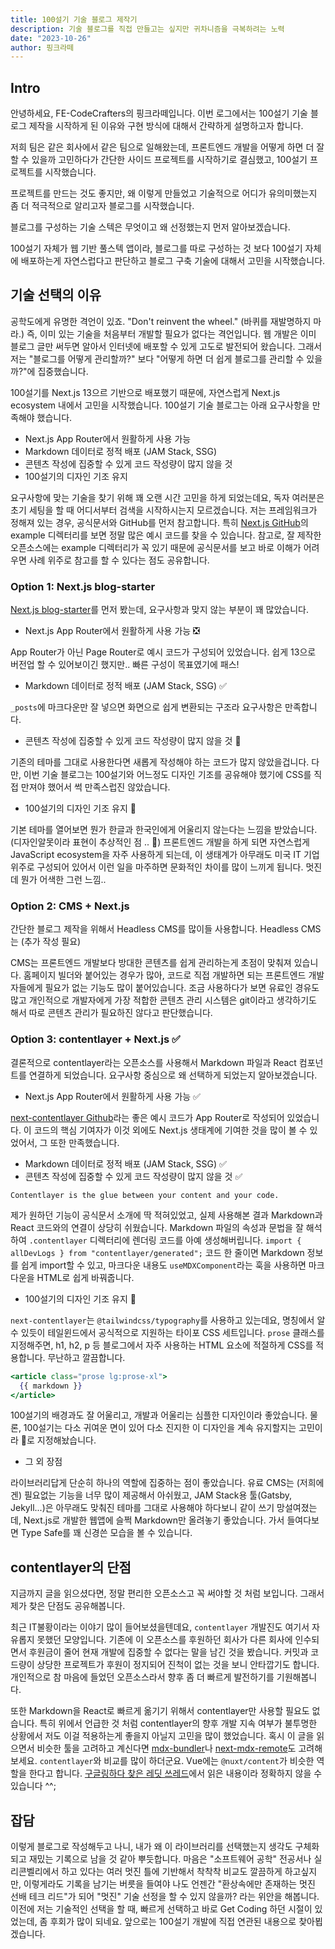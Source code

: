 ```yaml
---
title: 100설기 기술 블로그 제작기
description: 기술 블로그를 직접 만들고는 싶지만 귀차니즘을 극복하려는 노력
date: "2023-10-26"
author: 핑크라떼
---
```


## Intro

안녕하세요, FE-CodeCrafters의 핑크라떼입니다. 이번 로그에서는 100설기 기술 블로그 제작을 시작하게 된 이유와 구현 방식에 대해서 간략하게 설명하고자 합니다.

저희 팀은 같은 회사에서 같은 팀으로 일해왔는데, 프론트엔드 개발을 어떻게 하면 더 잘 할 수 있을까 고민하다가
간단한 사이드 프로젝트를 시작하기로 결심했고, 100설기 프로젝트를 시작했습니다.

프로젝트를 만드는 것도 좋지만, 왜 이렇게 만들었고 기술적으로 어디가 유의미했는지 좀 더 적극적으로 알리고자 블로그를 시작했습니다.

블로그를 구성하는 기술 스텍은 무엇이고 왜 선정했는지 먼저 알아보겠습니다.

100설기 자체가 웹 기반 풀스텍 앱이라, 블로그를 따로 구성하는 것 보다 100설기 자체에 배포하는게
자연스럽다고 판단하고 블로그 구축 기술에 대해서 고민을 시작했습니다.

## 기술 선택의 이유

공학도에게 유명한 격언이 있죠. "Don't reinvent the wheel." (바퀴를 재발명하지 마라.)
즉, 이미 있는 기술을 처음부터 개발할 필요가 없다는 격언입니다.
웹 개발은 이미 블로그 글만 써두면 알아서 인터넷에 배포할 수 있게 고도로 발전되어 왔습니다.
그래서 저는 "블로그를 어떻게 관리할까?" 보다 "어떻게 하면 더 쉽게 블로그를 관리할 수 있을까?"에 집중했습니다.

100설기를 Next.js 13으르 기반으로 배포했기 때문에, 자연스럽게 Next.js ecosystem 내에서 고민을 시작했습니다.
100설기 기술 블로그는 아래 요구사항을 만족해야 했습니다.

- Next.js App Router에서 원활하게 사용 가능
- Markdown 데이터로 정적 배포 (JAM Stack, SSG)
- 콘텐츠 작성에 집중할 수 있게 코드 작성량이 많지 않을 것
- 100설기의 디자인 기조 유지

요구사항에 맞는 기술을 찾기 위해 꽤 오랜 시간 고민을 하게 되었는데요,
독자 여러분은 초기 세팅을 할 때 어디서부터 검색을 시작하시는지 모르겠습니다. 저는 프레임워크가 정해져 있는 경우, 공식문서와 GitHub를 먼저 참고합니다.
특히 [Next.js GitHub](https://github.com/vercel/next.js)의 example 디렉터리를 보면 정말 많은 예시 코드를 찾을 수 있습니다.
참고로, 잘 제작한 오픈소스에는 example 디렉터리가 꼭 있기 때문에 공식문서를 보고 바로 이해가 어려우면 사례 위주로 참고를 할 수 있다는 점도 공유합니다.

### Option 1: Next.js blog-starter

[Next.js blog-starter](https://github.com/vercel/next.js/tree/canary/examples/blog-starter)를 먼저 봤는데, 요구사항과 맞지 않는 부분이 꽤 많았습니다.

- Next.js App Router에서 원활하게 사용 가능 ❎

App Router가 아닌 Page Router로 예시 코드가 구성되어 있었습니다. 쉽게 13으로 버전업 할 수 있어보이긴 했지만.. 빠른 구성이 목표였기에 패스!

- Markdown 데이터로 정적 배포 (JAM Stack, SSG) ✅

`_posts`에 마크다운만 잘 넣으면 화면으로 쉽게 변환되는 구조라 요구사항은 만족합니다.

- 콘텐츠 작성에 집중할 수 있게 코드 작성량이 많지 않을 것 🤔 

기존의 테마를 그대로 사용한다면 새롭게 작성해야 하는 코드가 많지 않았을겁니다.
다만, 이번 기술 블로그는 100설기와 어느정도 디자인 기조를 공유해야 했기에 CSS를 직접 만져야 했어서 썩 만족스럽진 않았습니다.

- 100설기의 디자인 기조 유지 🤔 

기본 테마를 열어보면 뭔가 한글과 한국인에게 어울리지 않는다는 느낌을 받았습니다. (디자인알못이라 표현이 추상적인 점 .. 🙇)
프론트엔드 개발을 하게 되면 자연스럽게 JavaScript ecosystem을 자주 사용하게 되는데, 이 생태계가 아무래도 미국 IT 기업 위주로 구성되어 있어서
이런 일을 마주하면 문화적인 차이를 많이 느끼게 됩니다. 멋진데 뭔가 어색한 그런 느낌..

### Option 2: CMS + Next.js

간단한 블로그 제작을 위해서 Headless CMS를 많이들 사용합니다. Headless CMS는 (추가 작성 필요)

CMS는 프론트엔드 개발보다 방대한 콘텐츠를 쉽게 관리하는게 초점이 맞춰져 있습니다.
홈페이지 빌더와 붙어있는 경우가 많아, 코드로 직접 개발하면 되는 프론트엔드 개발자들에게 필요가 없는 기능도 많이 붙어있습니다.
조금 사용하다가 보면 유료인 경유도 많고 개인적으로 개발자에게 가장 적합한 콘텐츠 관리 시스템은 git이라고 생각하기도 해서 따로 콘텐츠 관리가 필요하진 않다고 판단했습니다.

### Option 3: contentlayer + Next.js ✅

결론적으로 contentlayer라는 오픈소스를 사용해서 Markdown 파일과 React 컴포넌트를 연결하게 되었습니다. 요구사항 중심으로 왜 선택하게 되었는지 알아보겠습니다.

- Next.js App Router에서 원활하게 사용 가능 ✅

[next-contentlayer Github](https://github.com/shadcn/next-contentlayer)라는 좋은 예시 코드가 App Router로 작성되어 있었습니다.
이 코드의 핵심 기여자가 이것 외에도 Next.js 생태계에 기여한 것을 많이 볼 수 있었어서, 그 또한 만족했습니다.

- Markdown 데이터로 정적 배포 (JAM Stack, SSG) ✅
- 콘텐츠 작성에 집중할 수 있게 코드 작성량이 많지 않을 것 ✅

```
Contentlayer is the glue between your content and your code.
```

제가 원하던 기능이 공식문서 소개에 딱 적혀있었고, 실제 사용해본 결과 Markdown과 React 코드와의 연결이 상당히 쉬웠습니다.
Markdown 파일의 속성과 문법을 잘 해석하여 `.contentlayer` 디렉터리에 렌더링 코드를 아예 생성해버립니다.
`import { allDevLogs } from "contentlayer/generated";` 코드 한 줄이면 Markdown 정보를 쉽게 import할 수 있고,
마크다운 내용도 `useMDXComponent`라는 훅을 사용하면 마크다운을 HTML로 쉽게 바꿔줍니다.

- 100설기의 디자인 기조 유지 🤔 

`next-contentlayer`는 `@tailwindcss/typography`를 사용하고 있는데요, 명칭에서 알 수 있듯이 테일윈드에서 공식적으로 지원하는 타이포 CSS 세트입니다.
`prose` 클래스를 지정해주면, h1, h2, p 등 블로그에서 자주 사용하는 HTML 요소에 적절하게 CSS를 적용합니다. 무난하고 깔끔합니다.

```jsx
<article class="prose lg:prose-xl">
  {{ markdown }}
</article>
```

100설기의 배경과도 잘 어울리고, 개발과 어울리는 심플한 디자인이라 좋았습니다. 
물론, 100설기는 다소 귀여운 면이 있어 다소 진지한 이 디자인을 계속 유지할지는 고민이라 🤔로 지정해놨습니다.

- 그 외 장점

라이브러리답게 단순히 하나의 역할에 집중하는 점이 좋았습니다. 유료 CMS는 (저희에겐) 필요없는 기능을 너무 많이 제공해서 아쉬웠고,
JAM Stack용 툴(Gatsby, Jekyll...)은 아무래도 맞춰진 테마를 그대로 사용해야 하다보니 같이 쓰기 망설여졌는데,
Next.js로 개발한 웹앱에 슬쩍 Markdown만 올려놓기 좋았습니다. 가서 들여다보면 Type Safe를 꽤 신경쓴 모습을 볼 수 있습니다.

## contentlayer의 단점

지금까지 글을 읽으셨다면, 정말 편리한 오픈소스고 꼭 써야할 것 처럼 보입니다. 그래서 제가 찾은 단점도 공유해봅니다.

최근 IT불황이라는 이야기 많이 들어보셨을텐데요, `contentlayer` 개발진도 여기서 자유롭지 못했던 모양입니다.
기존에 이 오픈소스를 후원하던 회사가 다른 회사에 인수되면서 후원금이 줄어 현재 개발에 집중할 수 없다는 말을 남긴 것을 봤습니다.
커밋과 코드량이 상당한 프로젝트가 후원이 정지되어 진척이 없는 것을 보니 안타깝기도 합니다.
개인적으로 참 마음에 들었던 오픈소스라서 향후 좀 더 빠르게 발전하기를 기원해봅니다.

또한 Markdown을 React로 빠르게 옮기기 위해서 contentlayer만 사용할 필요도 없습니다.
특히 위에서 언급한 것 처럼 contentlayer의 향후 개발 지속 여부가 불투명한 상황에서 저도 이걸 적용하는게 좋을지 아닐지 고민을 많이 했었습니다.
혹시 이 글을 읽으면서 비슷한 툴을 고려하고 계신다면 [mdx-bundler](https://github.com/kentcdodds/mdx-bundler)나 [next-mdx-remote](https://github.com/hashicorp/next-mdx-remote)도 고려해보세요.
`contentlayer`와 비교를 많이 하더군요. 
Vue에는 `@nuxt/content`가 비슷한 역할을 한다고 합니다. [구글링하다 찾은 레딧 쓰레드](https://www.reddit.com/r/nextjs/comments/qy14ow/does_anything_like_nuxtcontent_exist_for_next/)에서 읽은 내용이라 정확하지 않을 수 있습니다 ^^;

## 잡담

이렇게 블로그로 작성해두고 나니, 내가 왜 이 라이브러리를 선택했는지 생각도 구체화되고 재밌는 기록으로 남을 것 같아 뿌듯합니다.
마음은 "소프트웨어 공학" 전공서나 실리콘벨리에서 하고 있다는 여러 멋진 틀에 기반해서 착착착 비교도 깔끔하게 하고싶지만,
이렇게라도 기록을 남기는 버릇을 들여야 나도 언젠간 "환상속에만 존재하는 멋진 선배 테크 리드"가 되어 "멋진" 기술 선정을 할 수 있지 않을까? 라는 위안을 해봅니다.
이전에 저는 기술적인 선택을 할 때, 빠르게 선택하고 바로 Get Coding 하던 시절이 있었는데, 좀 후회가 많이 되네요.
앞으로는 100설기 개발에 직접 연관된 내용으로 찾아뵙겠습니다.
